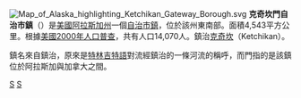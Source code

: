 [[File:Map_of_Alaska_highlighting_Ketchikan_Gateway_Borough.svg|right]]
'''克奇坎門自治市鎮'''（{{lang-en|'''Ketchikan Gateway Borough'''}}）是[[美國|美國]][[阿拉斯加州|阿拉斯加州]]一個[[自治市鎮_(阿拉斯加州)|自治市鎮]]，位於該州東南部。面積4,543平方公里。根據[[美國2000年人口普查|美國2000年人口普查]]，共有人口14,070人。鎮治[[克奇坎|克奇坎]]（Ketchikan）。 

鎮名來自鎮治，原來是[[特林吉特語|特林吉特語]]對流經鎮治的一條河流的稱呼，而門指的是該鎮位於阿拉斯加與加拿大之間。
{{克奇坎門自治市鎮}}
{{Alaska}}
{{Authority control}}
[[Category:阿拉斯加州城市|S]]
[[Category:阿拉斯加州自治市鎮|S]]